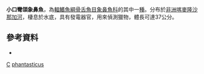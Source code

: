 {{Speciesbox 
| taxon = Campylomormyrus phantasticus
| image = Campylomormyrus phantasticus.png
| status = LC
| status_system = IUCN3.1
| authority = [[Pellegrin|Pellegrin]], 1927
| synonyms = *''Gnathonemus phantasticus''<br /><small>Pellegrin, 1927</small>
}}

'''小口彎頜象鼻魚'''，為[[輻鰭魚綱|輻鰭魚綱]][[骨舌魚目|骨舌魚目]][[象鼻魚科|象鼻魚科]]的其中一[[種|種]]。分布於[[非洲|非洲]][[喀麥隆|喀麥隆]][[沙那加河|沙那加河]]，棲息於水底，具有發電器官，用來偵測獵物，體長可達37公分。

==參考資料==
*{{FishBase_species|genus=Campylomormyrus|species=phantasticus|year=2012|month=3}}
{{Taxonbar}}

[[Category:1927年描述的鱼类|C]]
[[Category:彎頜象鼻魚屬|phantasticus]]
